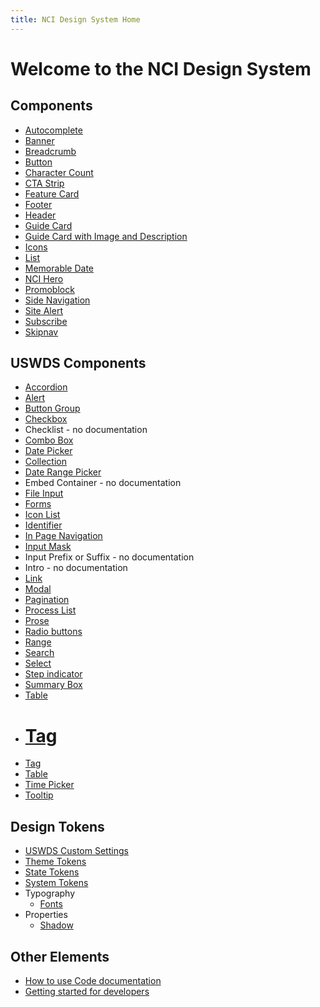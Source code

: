 ```yaml
---
title: NCI Design System Home
---
```


# Welcome to the NCI Design System

## Components

- [Autocomplete](./components/autocomplete)
- [Banner](./components/banner)
- [Breadcrumb](./components/breadcrumb)
- [Button](./components/button)
- [Character Count](./components/character-count)
- [CTA Strip](./components/cta-strip)
- [Feature Card](./components/feature-card)
- [Footer](./components/footer)
- [Header](./components/header)
- [Guide Card](./components/guide-card-row)
- [Guide Card with Image and Description](./components/guide-card-with-image-and-description)
- [Icons](./components/icons)
- [List](./components/list)
- [Memorable Date](./components/memorable-date)
- [NCI Hero](./components/nci-hero)
- [Promoblock](./components/promoblock)
- [Side Navigation](./components/sidenav)
- [Site Alert](./components/site-alert)
- [Subscribe](./components/subscribe)
- [Skipnav](./components/skipnav)

## USWDS Components

- [Accordion](https://designsystem.digital.gov/components/accordion/)
- [Alert](https://designsystem.digital.gov/components/alert/)
- [Button Group](https://designsystem.digital.gov/components/button-group/)
- [Checkbox](https://designsystem.digital.gov/components/checkbox/)
- Checklist - no documentation
- [Combo Box](https://designsystem.digital.gov/components/combo-box/)
- [Date Picker](https://designsystem.digital.gov/components/date-picker/)
- [Collection](https://designsystem.digital.gov/components/collection/)
- [Date Range Picker](https://designsystem.digital.gov/components/date-range-picker/)
- Embed Container - no documentation
- [File Input](https://designsystem.digital.gov/components/file-input/)
- [Forms](https://designsystem.digital.gov/components/form/)
- [Icon List](https://designsystem.digital.gov/components/icon-list/)
- [Identifier](https://designsystem.digital.gov/components/identifier/)
- [In Page Navigation](https://designsystem.digital.gov/components/in-page-navigation/)
- [Input Mask](https://designsystem.digital.gov/components/input-mask/)
- Input Prefix or Suffix - no documentation
- Intro - no documentation
- [Link](https://designsystem.digital.gov/components/link/)
- [Modal](https://designsystem.digital.gov/components/modal/)
- [Pagination](https://designsystem.digital.gov/components/pagination/)
- [Process List](https://designsystem.digital.gov/components/process-list/)
- [Prose](https://designsystem.digital.gov/components/prose/)
- [Radio buttons](https://designsystem.digital.gov/components/radio-buttons/)
- [Range](https://designsystem.digital.gov/components/range-slider/)
- [Search](https://designsystem.digital.gov/components/search/)
- [Select](https://designsystem.digital.gov/components/select/)
- [Step indicator](https://designsystem.digital.gov/components/step-indicator/)
- [Summary Box](https://designsystem.digital.gov/components/summary-box/)
- [Table](https://designsystem.digital.gov/components/table/)
- # [Tag](https://designsystem.digital.gov/components/tag/)
- [Tag](https://designsystem.digital.gov/components/tag/)
- [Table](https://designsystem.digital.gov/components/table/)
- [Time Picker](https://designsystem.digital.gov/components/time-picker)
- [Tooltip](https://designsystem.digital.gov/components/tooltip/)

## Design Tokens

- [USWDS Custom Settings](./design-tokens/token-changes)
- [Theme Tokens](./design-tokens/theme-tokens)
- [State Tokens](./design-tokens/state-tokens)
- [System Tokens](./design-tokens/system-tokens)
- Typography
  - [Fonts](./design-tokens/typography/fonts)
- Properties
  - [Shadow](./design-tokens/properties/shadow)

## Other Elements

- [How to use Code documentation](./about/development/code-examples)
- [Getting started for developers](.about/development/getting-started-for-developers)
